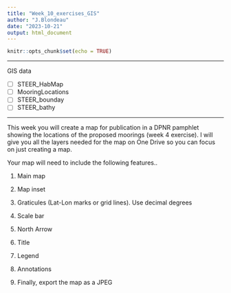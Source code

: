 ```yaml
---
title: "Week_10_exercises_GIS"
author: "J.Blondeau"
date: "2023-10-21"
output: html_document
---
```


```r
knitr::opts_chunk$set(echo = TRUE)
```


***
GIS data
<br>

- [ ]  STEER_HabMap
- [ ]  MooringLocations
- [ ]  STEER_bounday
- [ ]  STEER_bathy

***

This week you will create a map for publication in a DPNR pamphlet showing the locations of the 
proposed moorings (week 4 exercise).  I will give you all the layers needed for the map on One Drive so you can focus on just creating a map.  

Your map will need to include the following features..

1. Main map
2. Map inset
3. Graticules (Lat-Lon marks or grid lines).  Use decimal degrees
4. Scale bar
5. North Arrow
6. Title
7. Legend
8. Annotations

9. Finally, export the map as a JPEG


